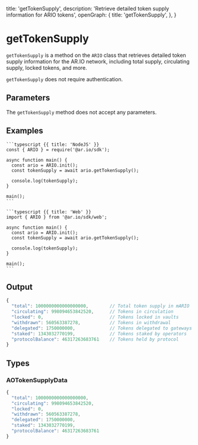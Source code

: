 
  title: 'getTokenSupply',
  description: 'Retrieve detailed token supply information for ARIO tokens',
  openGraph: {
    title: 'getTokenSupply',
  },
}


# getTokenSupply

`getTokenSupply` is a method on the `ARIO` class that retrieves detailed token supply information for the AR.IO network, including total supply, circulating supply, locked tokens, and more.

`getTokenSupply` does not require authentication.

## Parameters

The `getTokenSupply` method does not accept any parameters.

## Examples

<CodeGroup title="getTokenSupply">

    ```typescript {{ title: 'NodeJS' }}
    const { ARIO } = require('@ar.io/sdk');

    async function main() {
      const ario = ARIO.init();
      const tokenSupply = await ario.getTokenSupply();

      console.log(tokenSupply);
    }

    main();
    ```

    ```typescript {{ title: 'Web' }}
    import { ARIO } from '@ar.io/sdk/web';

    async function main() {
      const ario = ARIO.init();
      const tokenSupply = await ario.getTokenSupply();

      console.log(tokenSupply);
    }

    main();
    ```

</CodeGroup>

## Output

```js
{
  "total": 1000000000000000000,        // Total token supply in mARIO
  "circulating": 998094653842520,      // Tokens in circulation
  "locked": 0,                         // Tokens locked in vaults
  "withdrawn": 560563387278,           // Tokens in withdrawal
  "delegated": 1750000000,             // Tokens delegated to gateways
  "staked": 1343032770199,             // Tokens staked by operators
  "protocolBalance": 46317263683761    // Tokens held by protocol
}
```

## Types

### AOTokenSupplyData

```typescript
{
  "total": 1000000000000000000,
  "circulating": 998094653842520,
  "locked": 0,
  "withdrawn": 560563387278,
  "delegated": 1750000000,
  "staked": 1343032770199,
  "protocolBalance": 46317263683761
}
```
